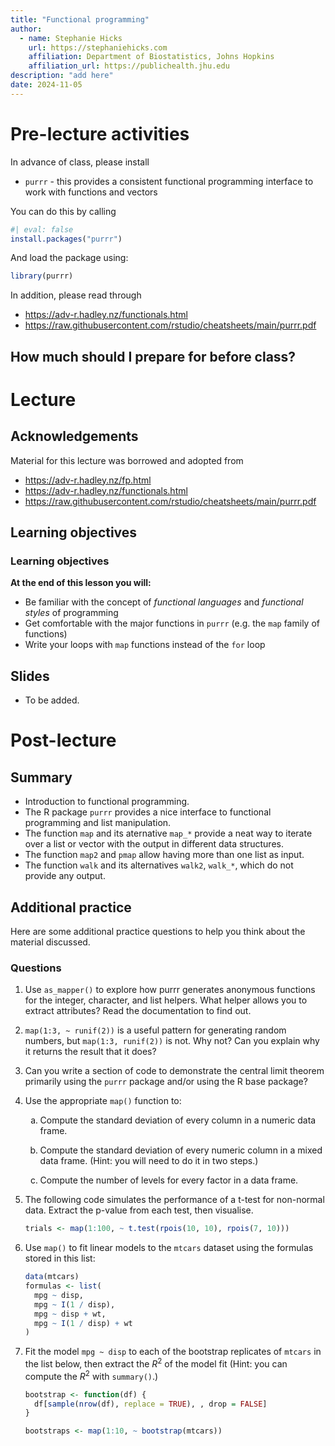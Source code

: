 ```yaml
---
title: "Functional programming"
author: 
  - name: Stephanie Hicks
    url: https://stephaniehicks.com
    affiliation: Department of Biostatistics, Johns Hopkins
    affiliation_url: https://publichealth.jhu.edu
description: "add here"
date: 2024-11-05
---
```



# Pre-lecture activities

::: callout-important

In advance of class, please install

* `purrr` - this provides a consistent functional programming interface to work with functions and vectors

You can do this by calling

```r
#| eval: false
install.packages("purrr")
```

And load the package using: 

```r
library(purrr)
```

:::

In addition, please read through

- <https://adv-r.hadley.nz/functionals.html>
- <https://raw.githubusercontent.com/rstudio/cheatsheets/main/purrr.pdf>



::: callout-note

## How much should I prepare for before class? 

:::


# Lecture 

## Acknowledgements

Material for this lecture was borrowed and adopted from

- <https://adv-r.hadley.nz/fp.html>
- <https://adv-r.hadley.nz/functionals.html>
- <https://raw.githubusercontent.com/rstudio/cheatsheets/main/purrr.pdf>


## Learning objectives

::: callout-note
### Learning objectives

**At the end of this lesson you will:**

-   Be familiar with the concept of _functional languages_ and _functional styles_ of programming
-   Get comfortable with the major functions in  `purrr` (e.g. the `map` family of functions)
-   Write your loops with `map` functions instead of the `for` loop

:::


## Slides 

- To be added. 


# Post-lecture

## Summary 

- Introduction to functional programming.
- The R package `purrr` provides a nice interface to functional programming and list manipulation.
- The function `map` and its aternative `map_*` provide a neat way to iterate over a list or vector with the output in different data structures.
- The function `map2` and `pmap` allow having more than one list as input.
- The function `walk` and its alternatives `walk2`, `walk_*`, which do not provide any output.

## Additional practice

Here are some additional practice questions to help you think about the material discussed.

::: callout-note
### Questions

1. Use `as_mapper()` to explore how purrr generates anonymous functions for the integer, character, and list helpers. What helper allows you to extract attributes? Read the documentation to find out.

2. `map(1:3, ~ runif(2))` is a useful pattern for generating random numbers, but `map(1:3, runif(2))` is not. Why not? Can you explain why it returns the result that it does?

3. Can you write a section of code to demonstrate the central limit theorem primarily using the `purrr` package and/or using the R base package?  

4.  Use the appropriate `map()` function to:
    
    a) Compute the standard deviation of every column in a numeric data frame.
    
    a) Compute the standard deviation of every numeric column in a mixed data
       frame. (Hint: you will need to do it in two steps.)
       
    a) Compute the number of levels for every factor in a data frame.

5.  The following code simulates the performance of a t-test for non-normal 
    data. Extract the p-value from each test, then visualise.

    ```r
    trials <- map(1:100, ~ t.test(rpois(10, 10), rpois(7, 10)))
    ```

6.  Use `map()` to fit linear models to the `mtcars` dataset using the formulas
    stored in this list:

    ```r
    data(mtcars)
    formulas <- list(
      mpg ~ disp,
      mpg ~ I(1 / disp),
      mpg ~ disp + wt,
      mpg ~ I(1 / disp) + wt
    )
    ```

7.  Fit the model `mpg ~ disp` to each of the bootstrap replicates of `mtcars` 
    in the list below, then extract the $R^2$ of the model fit (Hint: you can
    compute the $R^2$ with `summary()`.)

    ```r
    bootstrap <- function(df) {
      df[sample(nrow(df), replace = TRUE), , drop = FALSE]
    }
    
    bootstraps <- map(1:10, ~ bootstrap(mtcars))
    ```

:::